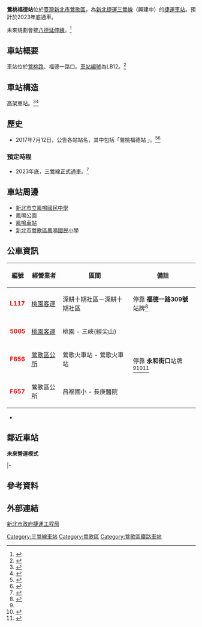{{新北市未來建設}}
{{Future public transportation}}
{{Infobox station
| name = 鶯桃福德站
| native_name = Yingtao Fude
| linecolour = {{新北捷運色彩|三}}
| native_name_lang = 
| symbol_location = 
| symbol = 
| type = [[捷運|捷運]]車站
| image = 
| alt = 
| caption = 
| address = 
| borough = [[新北市|新北市]][[鶯歌區|鶯歌區]]
| country = {{ROC}}
| coordinates = <!-- {{coord|latitude|N/S|longitude|E/W|display=inline,title}} -->
| owned = 
| operator = [[新北大眾捷運股份有限公司|新北大眾捷運股份有限公司]]
| line = {{三鶯線}}（興建中）<br>
{{三鶯線}}[[三鶯線#桃園八德段|桃園八德段]]（規劃中）
| distance = 
| platform = 
| PlatformType = 
| tracks = 
| train_operators = 
| connections = 
| structure = [[高架車站|高架車站]]
| Interchange = 
| disabled = 
| code = <font color={{新北捷運色彩|三}}>'''LB12'''</font>
| zone = 
| website = 
| opened = 
| opening = 2023年底
| closed = 
| passengers = 
| pass_year = 
| pass_rank = 
| services = 
| other_services = 
}}
'''鶯桃福德站'''位於[[臺灣|臺灣]][[新北市|新北市]][[鶯歌區|鶯歌區]]，為[[新北捷運|新北捷運]][[三鶯線|三鶯線]]（興建中）的[[捷運車站|捷運車站]]。預計於2023年底通車。

未來規劃會接[[三鶯線#八德延伸線|八德延伸線]]。<ref>{{Cite web|title=捷運三鶯線延伸八德可行性研究 交部審議通過 - 生活|url=https://news.ltn.com.tw/news/life/breakingnews/2793854|access-date=2021-10-16|date=2019-05-17|last=自由時報電子報|work=自由時報電子報|language=zh-TW|archive-date=2019-05-18|archive-url=https://web.archive.org/web/20190518074630/https://news.ltn.com.tw/news/life/breakingnews/2793854|dead-url=no}}</ref>

== 車站概要 ==
車站位於[[鶯桃路|鶯桃路]]、福德一路口。[[車站編號|車站編號]]為LB12。<ref>{{Cite web|title=路線說明|url=https://www.dorts.ntpc.gov.tw/home.jsp?id=ca11f6fbd52e6cd5|access-date=2021-09-28|date=2017-11-06|last=新北市政府捷運工程局|work=新北市政府捷運工程局|archive-date=2021-10-10|archive-url=https://web.archive.org/web/20211010142310/https://www.dorts.ntpc.gov.tw/home.jsp?id=ca11f6fbd52e6cd5|dead-url=no}}</ref>

== 車站構造 ==
高架車站。<ref>{{Cite web|title=工程簡介|url=http://www.sanyingline.com.tw/introduction|access-date=2021-09-28|work=捷運三鶯線系統計畫統包工程|language=zh-tw|archive-date=2021-09-28|archive-url=https://web.archive.org/web/20210928111034/http://www.sanyingline.com.tw/introduction|dead-url=no}}</ref><ref>{{Cite web|title=市政新聞-北桃軌道生活圈！新北捷運三鶯線 延伸八德串成環|url=https://www.ntpc.gov.tw/ch/home.jsp?id=e8ca970cde5c00e1&dataserno=7b2f5f56c53e17ed141f8e1667ffe593|access-date=2021-09-28|date=2020-11-16}}</ref>

== 歷史 ==

* 2017年7月12日，公告各站站名，其中包括「鶯桃福德站 」。<ref>{{Cite web|title=市政新聞-三鶯線車站命名完成-新北市政府|url=https://www.ntpc.gov.tw/ch/home.jsp?id=28&parentpath=0,6,27&mcustomize=multimessages_view.jsp&dataserno=201707130013#page|access-date=2021-09-11|date=2017-07-12}}</ref><ref>{{Cite web|title=最接近陶瓷老街的捷運線!三鶯線車站命名完成啦!|url=https://open33.ntpc.gov.tw/dateview_inside?dateid=118|access-date=2021-07-30|work=open33.ntpc.gov.tw|archive-date=2021-07-11|archive-url=https://web.archive.org/web/20210711082911/https://open33.ntpc.gov.tw/dateview_inside?dateid=118|dead-url=no}}</ref>

=== 預定時程 ===
* 2023年底，三鶯線正式通車。<ref>{{Cite web|title=「OPEN！3環6線」三環六線進度公開專頁|url=https://open33.ntpc.gov.tw/loading_sanying|access-date=2021-07-01|work=open33.ntpc.gov.tw|archive-date=2021-07-11|archive-url=https://web.archive.org/web/20210711163102/https://open33.ntpc.gov.tw/loading_sanying|dead-url=no}}</ref>

== 車站周邊 ==

* [[新北市立鳳鳴國民中學|新北市立鳳鳴國民中學]]
* 鳳鳴公園
* [[鳳鳴車站|鳳鳴車站]]
* [[新北市鶯歌區鳳鳴國民小學|新北市鶯歌區鳳鳴國民小學]]

== 公車資訊 ==
{| class="wikitable" style="align: left; margin: 0px"
!編號
!經營業者
!區間
!備註
|-
|<font color="red">'''L117'''</font>
|[[桃園客運|桃園客運]]
|深耕十期社區－深耕十期社區
|停靠 '''福德一路309號'''站牌<ref name="#1">{{Cite web|title=桃園公車動態資訊|url=https://ebus.tycg.gov.tw/ebus/driving-map/51170|access-date=2021-08-24|archive-date=2021-08-24|archive-url=https://web.archive.org/web/20210824070359/https://ebus.tycg.gov.tw/ebus/driving-map/51170|dead-url=no}}</ref>
|-
|<font color="red">'''5005'''</font>
|[[桃園客運|桃園客運]]
|桃園 - 三峽(經尖山)
| rowspan="3" |停靠 '''永和街口'''站牌<ref name="#1"/><ref>{{Cite web|title=公告欄-新北市鶯歌區公所|url=https://www.yingge.ntpc.gov.tw/home.jsp?id=6e839fa87fcdccb0&act=be4f48068b2b0031&dataserno=5d82e0f267865a83e64b3ac0f7e92c35|access-date=2021-08-24|archive-date=2021-08-24|archive-url=https://web.archive.org/web/20210824072352/https://www.yingge.ntpc.gov.tw/home.jsp?id=6e839fa87fcdccb0&act=be4f48068b2b0031&dataserno=5d82e0f267865a83e64b3ac0f7e92c35|dead-url=no}}</ref><ref>{{Cite web|title=大臺北公車|url=https://ebus.gov.taipei/Route/StopsOfRoute?routeid=0454065700|access-date=2021-08-24|work=ebus.gov.taipei|archive-date=2021-08-24|archive-url=https://web.archive.org/web/20210824074006/https://ebus.gov.taipei/Route/StopsOfRoute?routeid=0454065700|dead-url=no}}</ref>
|-
|<font color="red">'''F656'''</font>
|[[鶯歌區公所|鶯歌區公所]]
|鶯歌火車站 - 鶯歌火車站
|-
|<font color="red">'''F657'''</font>
|鶯歌區公所
|昌福國小 - 長庚醫院
|}
*

== 鄰近車站 ==
'''未來營運模式'''

{{start rail box|[[新北捷運|新北捷運]]}}
{{s-unbuilt|[[永吉公園站|永吉公園站]]|往[[頂埔站_(新北市)|頂埔]]}}
{{s-line|[[三鶯線|三鶯線]]|（興建中）|{{新北捷運色彩|三}}}}
{{Terminus}}
|-
{{Terminus}}
{{s-line|[[三鶯線|三鶯線]]|（[[三鶯線#桃園八德段|桃園八德段]]）<br>（規劃中）|{{新北捷運色彩|三}}}}

{{s-unbuilt|[[八德轉運站|八德轉運站]]|往[[大湳站|大湳]]}}
{{end box}}

== 參考資料 ==
{{reflist}}

== 外部連結 ==
[https://www.dorts.ntpc.gov.tw/index.jsp 新北市政府捷運工程局] {{Wayback|url=https://www.dorts.ntpc.gov.tw/index.jsp |date=20201204143350 }}{{新北捷運三鶯線}}
[[Category:三鶯線車站|Category:三鶯線車站]]
[[Category:鶯歌區|Category:鶯歌區]]
[[Category:鶯歌區鐵路車站|Category:鶯歌區鐵路車站]]